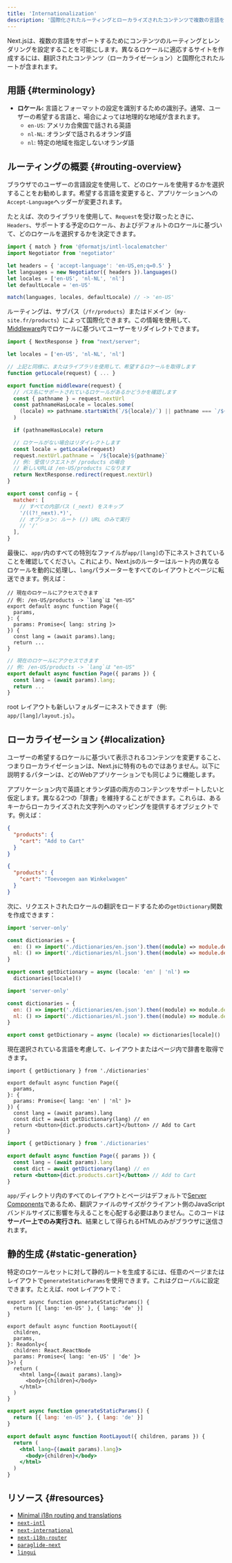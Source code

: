 ```yaml
---
title: 'Internationalization'
description: '国際化されたルーティングとローカライズされたコンテンツで複数の言語をサポートします。'
---
```


Next.jsは、複数の言語をサポートするためにコンテンツのルーティングとレンダリングを設定することを可能にします。異なるロケールに適応するサイトを作成するには、翻訳されたコンテンツ（ローカライゼーション）と国際化されたルートが含まれます。

## 用語 {#terminology}

- **ロケール:** 言語とフォーマットの設定を識別するための識別子。通常、ユーザーの希望する言語と、場合によっては地理的な地域が含まれます。
  - `en-US`: アメリカ合衆国で話される英語
  - `nl-NL`: オランダで話されるオランダ語
  - `nl`: 特定の地域を指定しないオランダ語

## ルーティングの概要 {#routing-overview}

ブラウザでのユーザーの言語設定を使用して、どのロケールを使用するかを選択することをお勧めします。希望する言語を変更すると、アプリケーションへの`Accept-Language`ヘッダーが変更されます。

たとえば、次のライブラリを使用して、`Request`を受け取ったときに、`Headers`、サポートする予定のロケール、およびデフォルトのロケールに基づいて、どのロケールを選択するかを決定できます。

```js title="middleware.js"
import { match } from '@formatjs/intl-localematcher'
import Negotiator from 'negotiator'

let headers = { 'accept-language': 'en-US,en;q=0.5' }
let languages = new Negotiator({ headers }).languages()
let locales = ['en-US', 'nl-NL', 'nl']
let defaultLocale = 'en-US'

match(languages, locales, defaultLocale) // -> 'en-US'
```

ルーティングは、サブパス（`/fr/products`）またはドメイン（`my-site.fr/products`）によって国際化できます。この情報を使用して、[Middleware](/docs/app/building-your-application/routing/middleware)内でロケールに基づいてユーザーをリダイレクトできます。

```js title="middleware.js"
import { NextResponse } from "next/server";

let locales = ['en-US', 'nl-NL', 'nl']

// 上記と同様に、またはライブラリを使用して、希望するロケールを取得します
function getLocale(request) { ... }

export function middleware(request) {
  // パス名にサポートされているロケールがあるかどうかを確認します
  const { pathname } = request.nextUrl
  const pathnameHasLocale = locales.some(
    (locale) => pathname.startsWith(`/${locale}/`) || pathname === `/${locale}`
  )

  if (pathnameHasLocale) return

  // ロケールがない場合はリダイレクトします
  const locale = getLocale(request)
  request.nextUrl.pathname = `/${locale}${pathname}`
  // 例: 受信リクエストが /products の場合
  // 新しいURLは /en-US/products になります
  return NextResponse.redirect(request.nextUrl)
}

export const config = {
  matcher: [
    // すべての内部パス (_next) をスキップ
    '/((?!_next).*)',
    // オプション: ルート (/) URL のみで実行
    // '/'
  ],
}
```

最後に、`app/`内のすべての特別なファイルが`app/[lang]`の下にネストされていることを確認してください。これにより、Next.jsのルーターはルート内の異なるロケールを動的に処理し、`lang`パラメーターをすべてのレイアウトとページに転送できます。例えば：

<Tabs>
<TabItem value="tsx" label="TypeScript">

```tsx title="app/[lang]/page.tsx" switcher
// 現在のロケールにアクセスできます
// 例: /en-US/products -> `lang`は "en-US"
export default async function Page({
  params,
}: {
  params: Promise<{ lang: string }>
}) {
  const lang = (await params).lang;
  return ...
}
```

</TabItem>
<TabItem value="jsx" label="JavaScript">

```jsx title="app/[lang]/page.js" switcher
// 現在のロケールにアクセスできます
// 例: /en-US/products -> `lang`は "en-US"
export default async function Page({ params }) {
  const lang = (await params).lang;
  return ...
}
```

</TabItem>
</Tabs>

root レイアウトも新しいフォルダーにネストできます（例: `app/[lang]/layout.js`）。

## ローカライゼーション {#localization}

ユーザーの希望するロケールに基づいて表示されるコンテンツを変更すること、つまりローカライゼーションは、Next.jsに特有のものではありません。以下に説明するパターンは、どのWebアプリケーションでも同じように機能します。

アプリケーション内で英語とオランダ語の両方のコンテンツをサポートしたいと仮定します。異なる2つの「辞書」を維持することができます。これらは、あるキーからローカライズされた文字列へのマッピングを提供するオブジェクトです。例えば：

```json title="dictionaries/en.json"
{
  "products": {
    "cart": "Add to Cart"
  }
}
```

```json title="dictionaries/nl.json"
{
  "products": {
    "cart": "Toevoegen aan Winkelwagen"
  }
}
```

次に、リクエストされたロケールの翻訳をロードするための`getDictionary`関数を作成できます：

<Tabs>
<TabItem value="ts" label="TypeScript">

```ts title="app/[lang]/dictionaries.ts" switcher
import 'server-only'

const dictionaries = {
  en: () => import('./dictionaries/en.json').then((module) => module.default),
  nl: () => import('./dictionaries/nl.json').then((module) => module.default),
}

export const getDictionary = async (locale: 'en' | 'nl') =>
  dictionaries[locale]()
```

</TabItem>
<TabItem value="js" label="JavaScript">

```js title="app/[lang]/dictionaries.js" switcher
import 'server-only'

const dictionaries = {
  en: () => import('./dictionaries/en.json').then((module) => module.default),
  nl: () => import('./dictionaries/nl.json').then((module) => module.default),
}

export const getDictionary = async (locale) => dictionaries[locale]()
```

</TabItem>
</Tabs>

現在選択されている言語を考慮して、レイアウトまたはページ内で辞書を取得できます。

<Tabs>
<TabItem value="tsx" label="TypeScript">

```tsx title="app/[lang]/page.tsx" switcher
import { getDictionary } from './dictionaries'

export default async function Page({
  params,
}: {
  params: Promise<{ lang: 'en' | 'nl' }>
}) {
  const lang = (await params).lang
  const dict = await getDictionary(lang) // en
  return <button>{dict.products.cart}</button> // Add to Cart
}
```

</TabItem>
<TabItem value="jsx" label="JavaScript">

```jsx title="app/[lang]/page.js" switcher
import { getDictionary } from './dictionaries'

export default async function Page({ params }) {
  const lang = (await params).lang
  const dict = await getDictionary(lang) // en
  return <button>{dict.products.cart}</button> // Add to Cart
}
```

</TabItem>
</Tabs>

`app/`ディレクトリ内のすべてのレイアウトとページはデフォルトで[Server Components](/docs/app/building-your-application/rendering/server-components)であるため、翻訳ファイルのサイズがクライアント側のJavaScriptバンドルサイズに影響を与えることを心配する必要はありません。このコードは**サーバー上でのみ実行され**、結果として得られるHTMLのみがブラウザに送信されます。

## 静的生成 {#static-generation}

特定のロケールセットに対して静的ルートを生成するには、任意のページまたはレイアウトで`generateStaticParams`を使用できます。これはグローバルに設定できます。たとえば、root レイアウトで：

<Tabs>
<TabItem value="tsx" label="TypeScript">

```tsx title="app/[lang]/layout.tsx" switcher
export async function generateStaticParams() {
  return [{ lang: 'en-US' }, { lang: 'de' }]
}

export default async function RootLayout({
  children,
  params,
}: Readonly<{
  children: React.ReactNode
  params: Promise<{ lang: 'en-US' | 'de' }>
}>) {
  return (
    <html lang={(await params).lang}>
      <body>{children}</body>
    </html>
  )
}
```

</TabItem>
<TabItem value="jsx" label="JavaScript">

```jsx title="app/[lang]/layout.js" switcher
export async function generateStaticParams() {
  return [{ lang: 'en-US' }, { lang: 'de' }]
}

export default async function RootLayout({ children, params }) {
  return (
    <html lang={(await params).lang}>
      <body>{children}</body>
    </html>
  )
}
```

</TabItem>
</Tabs>

## リソース {#resources}

- [Minimal i18n routing and translations](https://github.com/vercel/next.js/tree/canary/examples/i18n-routing)
- [`next-intl`](https://next-intl.dev)
- [`next-international`](https://github.com/QuiiBz/next-international)
- [`next-i18n-router`](https://github.com/i18nexus/next-i18n-router)
- [`paraglide-next`](https://inlang.com/m/osslbuzt/paraglide-next-i18n)
- [`lingui`](https://lingui.dev)

